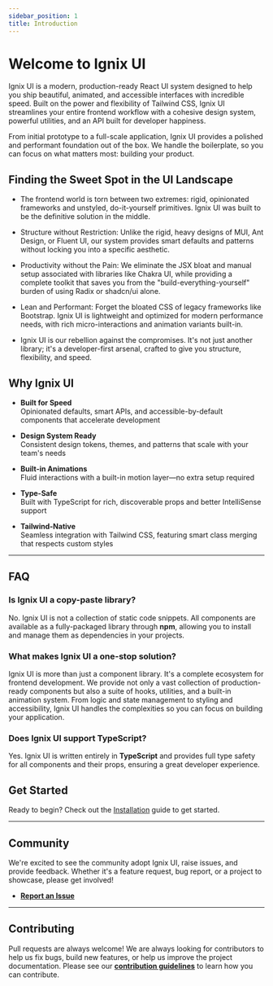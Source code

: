 ```yaml
---
sidebar_position: 1
title: Introduction
---
```


# Welcome to Ignix UI

Ignix UI is a modern, production-ready React UI system designed to help you ship beautiful, animated, and accessible interfaces with incredible speed. Built on the power and flexibility of Tailwind CSS, Ignix UI streamlines your entire frontend workflow with a cohesive design system, powerful utilities, and an API built for developer happiness.

From initial prototype to a full-scale application, Ignix UI provides a polished and performant foundation out of the box. We handle the boilerplate, so you can focus on what matters most: building your product.

## Finding the Sweet Spot in the UI Landscape
- The frontend world is torn between two extremes: rigid, opinionated frameworks and unstyled, do-it-yourself primitives. Ignix UI was built to be the definitive solution in the middle.

- Structure without Restriction: Unlike the rigid, heavy designs of MUI, Ant Design, or Fluent UI, our system provides smart defaults and patterns without locking you into a specific aesthetic.

- Productivity without the Pain: We eliminate the JSX bloat and manual setup associated with libraries like Chakra UI, while providing a complete toolkit that saves you from the "build-everything-yourself" burden of using Radix or shadcn/ui alone.

- Lean and Performant: Forget the bloated CSS of legacy frameworks like Bootstrap. Ignix UI is lightweight and optimized for modern performance needs, with rich micro-interactions and animation variants built-in.

- Ignix UI is our rebellion against the compromises. It's not just another library; it's a developer-first arsenal, crafted to give you structure, flexibility, and speed.

## Why Ignix UI

- **Built for Speed**  
  Opinionated defaults, smart APIs, and accessible-by-default components that accelerate development

- **Design System Ready**  
  Consistent design tokens, themes, and patterns that scale with your team's needs

- **Built-in Animations**  
  Fluid interactions with a built-in motion layer—no extra setup required

- **Type-Safe**  
  Built with TypeScript for rich, discoverable props and better IntelliSense support

- **Tailwind-Native**  
  Seamless integration with Tailwind CSS, featuring smart class merging that respects custom styles

---

## FAQ

### Is Ignix UI a copy-paste library?

No. Ignix UI is not a collection of static code snippets. All components are available as a fully-packaged library through **npm**, allowing you to install and manage them as dependencies in your projects.

### What makes Ignix UI a one-stop solution?

Ignix UI is more than just a component library. It's a complete ecosystem for frontend development. We provide not only a vast collection of production-ready components but also a suite of hooks, utilities, and a built-in animation system. From logic and state management to styling and accessibility, Ignix UI handles the complexities so you can focus on building your application.

### Does Ignix UI support TypeScript?

Yes. Ignix UI is written entirely in **TypeScript** and provides full type safety for all components and their props, ensuring a great developer experience.

## Get Started

Ready to begin? Check out the [Installation](/docs/installation) guide to get started.

---

## Community

We're excited to see the community adopt Ignix UI, raise issues, and provide feedback. Whether it's a feature request, bug report, or a project to showcase, please get involved!

-   **[Report an Issue](https://github.com/mindfiredigital/ignix-ui/issues)**

---

## Contributing

Pull requests are always welcome! We are always looking for contributors to help us fix bugs, build new features, or help us improve the project documentation. Please see our **[contribution guidelines](/docs/contribution-guide/how-to-contribute)** to learn how you can contribute.
